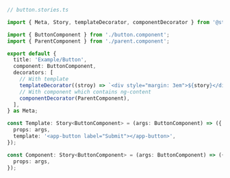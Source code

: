 ```ts
// button.stories.ts

import { Meta, Story, templateDecorator, componentDecorator } from '@storybook/angular';

import { ButtonComponent } from './button.component';
import { ParentComponent } from './parent.component';

export default {
  title: 'Example/Button',
  component: ButtonComponent,
  decorators: [
    // With template
    templateDecorator((stroy) => `<div style="margin: 3em">${story}</div>`),
    // With component which contains ng-content
    componentDecorator(ParentComponent),
  ],
} as Meta;

const Template: Story<ButtonComponent> = (args: ButtonComponent) => ({
  props: args,
  template: '<app-button label="Submit"></app-button>',
});

const Component: Story<ButtonComponent> = (args: ButtonComponent) => ({
  props: args,
});
```

